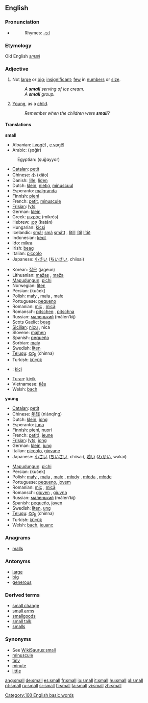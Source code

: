 {{see|smäll}}
==English==

{{rank|country|course|side|222|small|cannot|father|nor}}
===Pronunciation===
*{{audio|en-us-small.ogg|Audio (US)}}
*:Rhymes: [[Rhymes:English:-ɔːl|-ɔːl]]

===Etymology===
Old English ''[[smæl]]''

===Adjective===
{{en-adj|er}}

# Not [[large]] or [[big]]; [[insignificant]]; [[few]] in [[numbers]] or [[size]].
#:''A '''small''' serving of ice cream.''
#:''A '''small''' group.''
# {{figurative}} [[young|Young]], as a [[child]].
#:''Remember when the children were '''small'''?''

====Translations====
'''small'''
{{top}}
*Albanian: [[i vogël]] {{m}}, [[e vogël]] {{f}}
*Arabic: {{ARchar|[[صغير]]}} (ṣɑğír)
:Egyptian: {{ARchar|[[صغير]]}} (ṣuğɑyyɑr)
*[[Catalan]]: [[petit]]
*Chinese: [[小]] (xiǎo)
*Danish: [[lille]], [[liden]]
*Dutch: [[klein]], [[nietig]], [[minuscuul]]
*Esperanto: [[malgranda]]
*Finnish: [[pieni]]
*French: [[petit]], [[minuscule]]
*[[Frisian]]: [[lyts]]
*German: [[klein]]
*Greek: [[μικρός]] (mikrós)
*Hebrew: [[קטן]] (katán)
*Hungarian: [[kicsi]]
*Icelandic: [[smár]] {{m}} [[smá]] {{f}} [[smátt]] {{n}}, [[lítill]] {{m}} [[lítil]] {{f}} [[lítið]] {{n}}
*Indonesian: [[kecil]]
*Ido: [[mikra]]
*Irish: [[beag]]
*Italian: [[piccolo]]
*Japanese: [[小さい]] ([[ちいさい]], chiisai)
{{mid}}
*Korean: [[작은]] (jageun)
*Lithuanian: [[mažas]] {{m}}, [[maža]] {{f}} {{n}}
*[[Mapudungun]]: [[pichi]]
*Norwegian: [[liten]]
*Persian: {{FAchar|[[کوچِک]]}} (kuček)
*Polish: [[mały]] {{m}}, [[mała]] {{f}}, [[małe]] {{n}}
*Portuguese: [[pequeno]]
*Romanian: [[mic]] {{m}}, [[mică]] {{f}}
*Romansch: [[pitschen]] {{m}}, [[pitschna]] {{f}}
*Russian: [[маленький]] (málen’kij)
*Scots Gaelic: [[beag]]
*[[Sicilian]]: [[nicu]] {{m}}, nica {{f}}
*Slovene: [[majhen]]
*Spanish: [[pequeño]]
*Sorbian: [[mały]]
*Swedish: [[liten]]
*[[Telugu]]: [[చిన్న]] (chinna)
*Turkish: [[küçük]]
*{{tk}}: [[kiçi]]
*[[Turan]]: [[kiçik]]
*Vietnamese: [[tiểu]]
*Welsh: [[bach]]
{{bottom}}

'''young'''
{{top}}
*[[Catalan]]: [[petit]]
*Chinese: [[年轻]] (niánqīng)
*Dutch: [[klein]], [[jong]]
*Esperanto: [[juna]]
*Finnish: [[pieni]], [[nuori]]
*French: [[petit]]), [[jeune]]
*[[Frisian]]: [[lyts]], [[jong]]
*German: [[klein]], [[jung]]
*Italian: [[piccolo]], [[giovane]]
*Japanese: [[小さい]] ([[ちいさい]], chiisai), [[若い]] ([[わかい]], wakai)
{{mid}}
*[[Mapudungun]]: [[pichi]]
*Persian: {{FAchar|[[کوچِک]]}} (kuček)
*Polish: [[mały]] {{m}}, [[mała]] {{f}}, [[małe]] {{n}}, [[młody]] {{m}}, [[młoda]] {{f}}, [[młode]] {{n}}
*Portuguese: [[pequeno]], [[jovem]]
*Romanian: [[mic]] {{m}}, [[mică]] {{f}}
*Romansch: [[giuven]] {{m}}, [[giuvna]] {{f}}
*Russian: [[маленький]] (málen’kij)
*Spanish: [[pequeño]], [[joven]]
*Swedish: [[liten]], [[ung]]
*[[Telugu]]: [[చిన్న]] (chinna)
*Turkish: [[küçük]]
*Welsh: [[bach]], [[ieuanc]]
{{bottom}}

===Anagrams===
*[[malls]]

===Antonyms===
*[[large]]
*[[big]]
*[[generous]]

===Derived terms===
*[[small change]]
*[[small arms]]
*[[smallgoods]]
*[[small talk]]
*[[smalls]]

===Synonyms===
*See [[WikiSaurus:small]]
*[[minuscule]]
*[[tiny]]
*[[minute]]
*[[little]]


[[Category:100 English basic words]]

[[ang:small]]
[[de:small]]
[[es:small]]
[[fr:small]]
[[io:small]]
[[it:small]]
[[hu:small]]
[[pl:small]]
[[pt:small]]
[[ru:small]]
[[sr:small]]
[[fi:small]]
[[ta:small]]
[[vi:small]]
[[zh:small]]